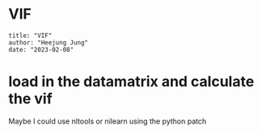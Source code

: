 # VIF {#ch40_vif}

```
title: "VIF"
author: "Heejung Jung"
date: "2023-02-08"
```

# load in the datamatrix and calculate the vif
Maybe I could use nltools or nilearn using the python patch